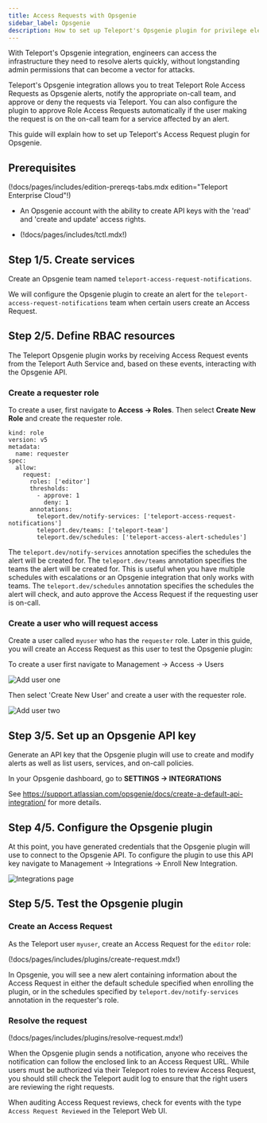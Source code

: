 ```yaml
---
title: Access Requests with Opsgenie
sidebar_label: Opsgenie
description: How to set up Teleport's Opsgenie plugin for privilege elevation approvals.
---
```


With Teleport's Opsgenie integration, engineers can access the infrastructure
they need to resolve alerts quickly, without longstanding admin permissions
that can become a vector for attacks.

Teleport's Opsgenie integration allows you to treat Teleport Role Access
Requests as Opsgenie alerts, notify the appropriate on-call team, and
approve or deny the requests via Teleport. You can also configure the plugin to
approve Role Access Requests automatically if the user making the request is on
the on-call team for a service affected by an alert.

This guide will explain how to set up Teleport's Access Request plugin for
Opsgenie.

## Prerequisites

(!docs/pages/includes/edition-prereqs-tabs.mdx edition="Teleport Enterprise Cloud"!)

- An Opsgenie account with the ability to create API keys with the 'read' and
  'create and update' access rights.

- (!docs/pages/includes/tctl.mdx!)

## Step 1/5. Create services

Create an Opsgenie team named `teleport-access-request-notifications`.

We will configure the Opsgenie plugin to create an alert for the
`teleport-access-request-notifications` team when certain users
create an Access Request.

## Step 2/5. Define RBAC resources

The Teleport Opsgenie plugin works by receiving Access Request events from the
Teleport Auth Service and, based on these events, interacting with the Opsgenie
API.

### Create a requester role

To create a user, first navigate to **Access -> Roles**. Then select **Create
New Role** and create the requester role.

```
kind: role
version: v5
metadata:
  name: requester
spec:
  allow:
    request:
      roles: ['editor']
      thresholds:
        - approve: 1
          deny: 1
      annotations:
        teleport.dev/notify-services: ['teleport-access-request-notifications']
        teleport.dev/teams: ['teleport-team']
        teleport.dev/schedules: ['teleport-access-alert-schedules']
```

The `teleport.dev/notify-services` annotation specifies the schedules the alert will be created for.
The `teleport.dev/teams` annotation specifies the teams the alert will be created for. This is useful when you
have multiple schedules with escalations or an Opsgenie integration that only works with teams.
The `teleport.dev/schedules` annotation specifies the schedules the alert will check, and auto approve the
Access Request if the requesting user is on-call.

### Create a user who will request access

Create a user called `myuser` who has the `requester` role. Later in this
guide, you will create an Access Request as this user to test the Opsgenie
plugin:

To create a user first navigate to Management -> Access -> Users

![Add user one](../../../img/enterprise/plugins/opsgenie/add-user-one.png)

Then select 'Create New User' and create a user with the requester role.

![Add user two](../../../img/enterprise/plugins/opsgenie/add-user-two.png)

## Step 3/5. Set up an Opsgenie API key

Generate an API key that the Opsgenie plugin will use to create and modify
alerts as well as list users, services, and on-call policies.

In your Opsgenie dashboard, go to **SETTINGS → INTEGRATIONS**

See https://support.atlassian.com/opsgenie/docs/create-a-default-api-integration/ for more details.

## Step 4/5. Configure the Opsgenie plugin

At this point, you have generated credentials that the Opsgenie plugin will use
to connect to the Opsgenie API. To configure the plugin to use this API key navigate
to Management -> Integrations -> Enroll New Integration.

![Integrations page](../../../img/enterprise/plugins/opsgenie/opsgenie-integration-page.png)

## Step 5/5. Test the Opsgenie plugin

### Create an Access Request

As the Teleport user `myuser`, create an Access Request for the `editor` role:

(!docs/pages/includes/plugins/create-request.mdx!)

In Opsgenie, you will see a new alert containing information about the
Access Request in either the default schedule specified when enrolling the plugin,
or in the schedules specified by `teleport.dev/notify-services` annotation in the requester's role.

### Resolve the request

(!docs/pages/includes/plugins/resolve-request.mdx!)

<Admonition type="info" title="Auditing Access Requests">

When the Opsgenie plugin sends a notification, anyone who receives the
notification can follow the enclosed link to an Access Request URL. While users
must be authorized via their Teleport roles to review Access Request, you
should still check the Teleport audit log to ensure that the right users are
reviewing the right requests.

When auditing Access Request reviews, check for events with the type `Access
Request Reviewed` in the Teleport Web UI.

</Admonition>
